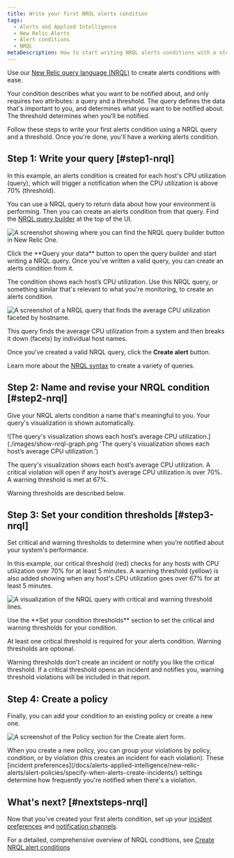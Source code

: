 ```yaml
---
title: Write your first NRQL alerts condition
tags:
  - Alerts and Applied Intelligence
  - New Relic Alerts
  - Alert conditions
  - NRQL
metaDescription: How to start writing NRQL alerts conditions with a step-by-step user case.
---
```


Use our [New Relic query language (NRQL)](/docs/query-your-data/nrql-new-relic-query-language/get-started/introduction-nrql-new-relics-query-language/) to create alerts conditions with ease.

Your condition describes what you want to be notified about, and only requires two attributes: a query and a threshold. The query defines the data that's important to you, and determines what you want to be notified about. The threshold determines when you’ll be notified.

Follow these steps to write your first alerts condition using a NRQL query and a threshold. Once you're done, you'll have a working alerts condition.

## Step 1: Write your query [#step1-nrql]

In this example, an alerts condition is created for each host's CPU utilization (query), which will trigger a notification when the CPU utilization is above 70% (threshold).

You can use a NRQL query to return data about how your environment is performing. Then you can create an alerts condition from that query. Find the [NRQL query builder](/docs/query-your-data/explore-query-data/query-builder/use-advanced-nrql-mode-query-data/) at the top of the UI.

![A screenshot showing where you can find the NRQL query builder button in New Relic One.](./images/find-builder.png 'A screenshot showing where you can find the NRQL query builder button in New Relic One.')

<figcaption>
  Click the **Query your data** button to open the query builder and start writing a NRQL query. Once you've written a valid query, you can create an alerts condition from it.
</figcaption>

The condition shows each host’s CPU utilization. Use this NRQL query, or something similar that's relevant to what you're monitoring, to create an alerts condition.

![A screenshot of a NRQL query that finds the average CPU utilization faceted by hostname.](./images/nrql-query.png 'A screenshot of a NRQL query that finds the average CPU utilization faceted by hostname.')

<figcaption>
  This query finds the average CPU utilization from a system and then breaks it
  down (facets) by individual host names.
</figcaption>

Once you've created a valid NRQL query, click the **Create alert** button.

Learn more about the [NRQL syntax](/docs/query-your-data/nrql-new-relic-query-language/get-started/introduction-nrql-new-relics-query-language/#syntax) to create a variety of queries.

## Step 2: Name and revise your NRQL condition [#step2-nrql]

Give your NRQL alerts condition a name that's meaningful to you. Your query's visualization is shown automatically.

![The query's visualization shows each host’s average CPU utilization.](./images/show-nrql-graph.png 'The query's visualization shows each host’s average CPU utilization.')

<figcaption>
  The query's visualization shows each host’s average CPU utilization. A critical violation will open if any host’s average CPU utilization is over 70%. A warning threshold is met at 67%.

  Warning thresholds are described below.
</figcaption>

## Step 3: Set your condition thresholds [#step3-nrql]

Set critical and warning thresholds to determine when you’re notified about your system's performance. 

In this example, our critical threshold (red) checks for any hosts with CPU utilization over 70% for at least 5 minutes. A warning threshold (yellow) is also added showing when any host's CPU utilization goes over 67% for at least 5 minutes.

![A visualization of the NRQL query with critical and warning threshold lines.](./images/nrql-set-threshold.png 'A visualization of the NRQL query with critical and warning threshold lines.')

<figcaption>
  Use the **Set your condition thresholds** section to set the critical and warning thresholds for your condition.
</figcaption>

At least one critical threshold is required for your alerts condition. Warning thresholds are optional. 

Warning thresholds don't create an incident or notify you like the critical threshold. If a critical threshold opens an incident and notifies you, warning threshold violations will be included in that report.

## Step 4: Create a policy

Finally, you can add your condition to an existing policy or create a new one.

![A screenshot of the Policy section for the Create alert form.](./images/nrql-create-policy.png 'A screenshot of the Policy section for the Create alert form.')

<figcaption>
  When you create a new policy, you can group your violations by policy, condition, or by violation (this creates an incident for each violation). These [incident preferences](/docs/alerts-applied-intelligence/new-relic-alerts/alert-policies/specify-when-alerts-create-incidents/) settings determine how frequently you're notified when there's a violation.
</figcaption>

## What's next? [#nextsteps-nrql]

Now that you've created your first alerts condition, set up your [incident preferences](/docs/alerts-applied-intelligence/new-relic-alerts/alert-policies/specify-when-alerts-create-incidents/) and [notification channels](/docs/alerts-applied-intelligence/new-relic-alerts/alert-notifications/notification-channels-control-where-send-alerts/). 

For a detailed, comprehensive overview of NRQL conditions, see [Create NRQL alert conditions](/docs/alerts-applied-intelligence/new-relic-alerts/alert-conditions/create-nrql-alert-conditions/)

